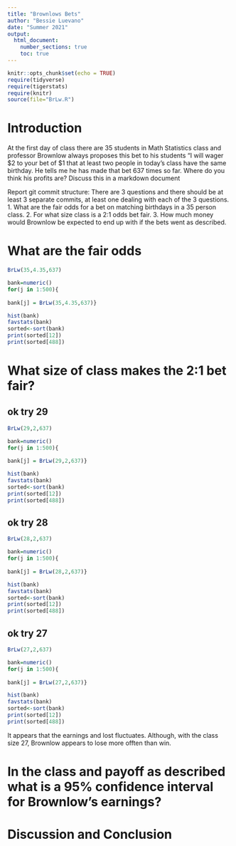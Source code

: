 ```yaml
---
title: "Brownlows Bets"
author: "Bessie Luevano"
date: "Summer 2021"
output: 
  html_document:
    number_sections: true
    toc: true
---
```


```r
knitr::opts_chunk$set(echo = TRUE)
require(tidyverse)
require(tigerstats)
require(knitr)
source(file="BrLw.R")
```


<!-- We recommend you use git branches -- create a separate branch for each major section i.e. Introduction, Methods, Results, Inferential Results, and Discussion and Conclusions - leave the YAML block untouched until the final merge where you put in your own name !-->

# Introduction

<!--In this section you explain what you are trying to show.  Where did the data come from?  What is the research or other question you are trying to answer?!-->

 At the first day of class there are 35 students in Math Statistics class and professor Brownlow always proposes this bet to his students "I will wager $2 to your bet of $1 that at least two people in today's class have  the same birthday.  He tells me he has made that bet 637 times so far. Where do you think his profits are? Discuss this in a markdown document
 
Report git commit structure:
There are 3 questions and there should be at least 3 separate commits, at least one dealing with each of the 3 questions.
1. What are the fair odds for a bet on matching birthdays in a 35 person class.
2. For what size class is a 2:1 odds bet fair.
3. How much money would Brownlow be expected to end up with if the bets went as described.

# What are the fair odds  


<!--Decide on your methods:  In this section explain the approach you will take to attack the issue --- how will you decide on a likely estimate of professor Brownlow's earnings or losses after 637 bets. Also explain how you construct a 95% confidence interval about your estimate of his winnings !-->

```r
BrLw(35,4.35,637)
```


```r
bank=numeric()
for(j in 1:500){
  
bank[j] = BrLw(35,4.35,637)}
```

```r
hist(bank)
favstats(bank)
sorted<-sort(bank)
print(sorted[12])
print(sorted[488])
```


# What size of class makes the 2:1 bet fair?  
<!--Explain and display the results of your method of coming up with the estimate of professor Brownlows betting profits!-->

## ok try 29

```r
BrLw(29,2,637)
```

```r
bank=numeric()
for(j in 1:500){
  
bank[j] = BrLw(29,2,637)}
```

```r
hist(bank)
favstats(bank)
sorted<-sort(bank)
print(sorted[12])
print(sorted[488])
```

## ok try 28

```r
BrLw(28,2,637)
```

```r
bank=numeric()
for(j in 1:500){
  
bank[j] = BrLw(28,2,637)}
```

```r
hist(bank)
favstats(bank)
sorted<-sort(bank)
print(sorted[12])
print(sorted[488])
```

## ok try 27

```r
BrLw(27,2,637)
```

```r
bank=numeric()
for(j in 1:500){
  
bank[j] = BrLw(27,2,637)}
```

```r
hist(bank)
favstats(bank)
sorted<-sort(bank)
print(sorted[12])
print(sorted[488])
```

It appears that the earnings and lost fluctuates. Although, with the class size 27, Brownlow appears to lose more offten than win. 

# In the class and payoff as described what is a 95% confidence interval for Brownlow's earnings?
  
<!--Explain and display your method of coming up with a 95% confidence interval of  professor Brownlows winnings (or losings)-->


# Discussion and Conclusion

<!--Discussion and conclusion here.  If professor Brownlow is consistantly making or losing money how could he change his payout so that his profits center on zero?  Also discuss what size his class should be in order to have his current scheme balance at zero profit.!-->

